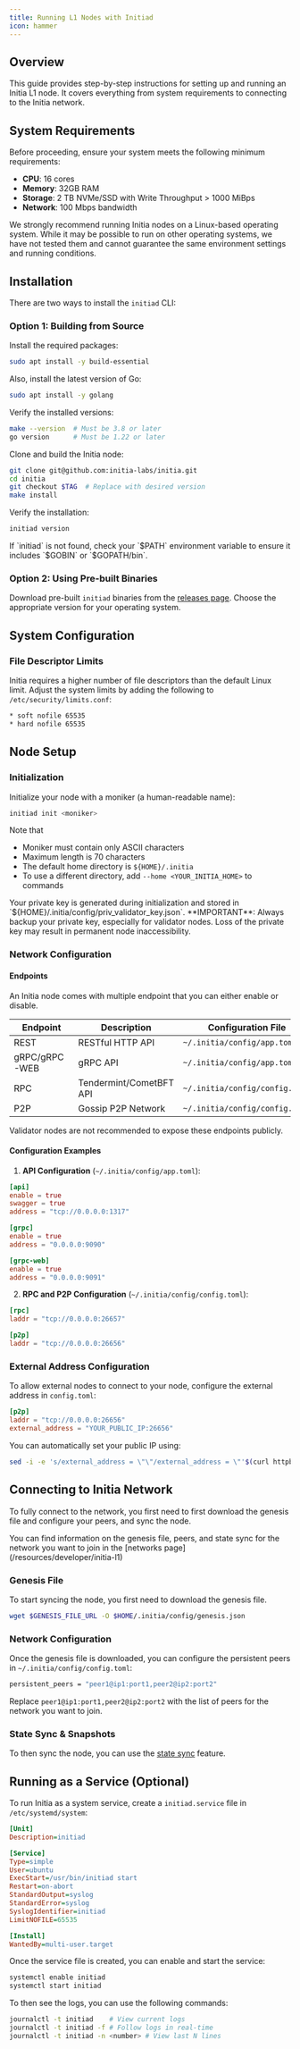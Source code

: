 ```yaml
---
title: Running L1 Nodes with Initiad
icon: hammer
---
```


## Overview

This guide provides step-by-step instructions for setting up and running an Initia L1 node. It covers everything from system requirements to connecting to the Initia network.

## System Requirements

Before proceeding, ensure your system meets the following minimum requirements:

- **CPU**: 16 cores
- **Memory**: 32GB RAM
- **Storage**: 2 TB NVMe/SSD with Write Throughput > 1000 MiBps
- **Network**: 100 Mbps bandwidth

<Note>
We strongly recommend running Initia nodes on a Linux-based operating system. While it may be possible to run on other operating systems, we have not tested them and cannot guarantee the same environment settings and running conditions.
</Note>

## Installation

There are two ways to install the `initiad` CLI:

### Option 1: Building from Source

<Steps>
<Step title="Install Prerequisites">

Install the required packages:

```bash
sudo apt install -y build-essential
```

Also, install the latest version of Go:

```bash
sudo apt install -y golang
```

Verify the installed versions:
```bash
make --version  # Must be 3.8 or later
go version      # Must be 1.22 or later
```

</Step>
<Step title="Build the Daemon">

Clone and build the Initia node:

```bash
git clone git@github.com:initia-labs/initia.git
cd initia
git checkout $TAG  # Replace with desired version
make install
```

Verify the installation:
```bash
initiad version
```

<Warning>
If `initiad` is not found, check your `$PATH` environment variable to ensure it includes `$GOBIN` or `$GOPATH/bin`.
</Warning>

</Step>
</Steps>

### Option 2: Using Pre-built Binaries

Download pre-built `initiad` binaries from the [releases page](https://github.com/initia-labs/initia/releases). Choose the appropriate version for your operating system.

## System Configuration

### File Descriptor Limits

Initia requires a higher number of file descriptors than the default Linux limit. Adjust the system limits by adding the following to `/etc/security/limits.conf`:

```bash
* soft nofile 65535
* hard nofile 65535
```

## Node Setup

### Initialization

Initialize your node with a moniker (a human-readable name):

```bash
initiad init <moniker>
```

Note that

- Moniker must contain only ASCII characters
- Maximum length is 70 characters 
- The default home directory is `${HOME}/.initia`
- To use a different directory, add `--home <YOUR_INITIA_HOME>` to commands

<Warning>
Your private key is generated during initialization and stored in `${HOME}/.initia/config/priv_validator_key.json`. 
**IMPORTANT**: Always backup your private key, especially for validator nodes. Loss of the private key may result in permanent node inaccessibility.
</Warning>

### Network Configuration

#### Endpoints

An Initia node comes with multiple endpoint that you can either enable or disable.

| Endpoint | Description | Configuration File |
|----------|-------------|-------------------|
| REST | RESTful HTTP API | `~/.initia/config/app.toml` |
| gRPC/gRPC-WEB | gRPC API | `~/.initia/config/app.toml` |
| RPC | Tendermint/CometBFT API | `~/.initia/config/config.toml` |
| P2P | Gossip P2P Network | `~/.initia/config/config.toml` |

<Info>
Validator nodes are not recommended to expose these endpoints publicly.
</Info>

#### Configuration Examples

1. **API Configuration** (`~/.initia/config/app.toml`):
```toml
[api]
enable = true
swagger = true
address = "tcp://0.0.0.0:1317"

[grpc]
enable = true
address = "0.0.0.0:9090"

[grpc-web]
enable = true
address = "0.0.0.0:9091"
```

2. **RPC and P2P Configuration** (`~/.initia/config/config.toml`):
```toml
[rpc]
laddr = "tcp://0.0.0.0:26657"

[p2p]
laddr = "tcp://0.0.0.0:26656"
```

### External Address Configuration

To allow external nodes to connect to your node, configure the external address in `config.toml`:

```toml
[p2p]
laddr = "tcp://0.0.0.0:26656"
external_address = "YOUR_PUBLIC_IP:26656"
```

You can automatically set your public IP using:
```bash
sed -i -e 's/external_address = \"\"/external_address = \"'$(curl httpbin.org/ip | jq -r .origin)':26656\"/g' ~/.initia/config/config.toml
```

## Connecting to Initia Network

To fully connect to the network, you first need to first download the genesis file and configure your peers, and sync the node.

<Note>
You can find information on the genesis file, peers, and state sync for the network you want to join in the [networks page](/resources/developer/initia-l1)
</Note>

### Genesis File

To start syncing the node, you first need to download the genesis file.

```bash
wget $GENESIS_FILE_URL -O $HOME/.initia/config/genesis.json
```

### Network Configuration

Once the genesis file is downloaded, you can configure the persistent peers in `~/.initia/config/config.toml`:

```bash
persistent_peers = "peer1@ip1:port1,peer2@ip2:port2"
```

Replace `peer1@ip1:port1,peer2@ip2:port2` with the list of peers for the network you want to join.

### State Sync & Snapshots

To then sync the node, you can use the [state sync](https://github.com/tendermint/tendermint/blob/v0.34.x/spec/p2p/messages/state-sync.md) feature.

## Running as a Service (Optional)

To run Initia as a system service, create a `initiad.service` file in `/etc/systemd/system`:

```ini
[Unit]
Description=initiad

[Service]
Type=simple
User=ubuntu
ExecStart=/usr/bin/initiad start
Restart=on-abort
StandardOutput=syslog
StandardError=syslog
SyslogIdentifier=initiad
LimitNOFILE=65535

[Install]
WantedBy=multi-user.target
```

Once the service file is created, you can enable and start the service:
```bash
systemctl enable initiad
systemctl start initiad
```

To then see the logs, you can use the following commands: 
```bash
journalctl -t initiad    # View current logs
journalctl -t initiad -f # Follow logs in real-time
journalctl -t initiad -n <number> # View last N lines
```
